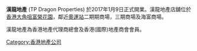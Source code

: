 {{expand|time=2017-02-19T11:36:45+00:00}}
{{unreferenced|time=2017-02-19T11:36:45+00:00}}
'''漢龍地產''' (TP Dragon Properties) 於2017年1月9日正式開業。漢龍地產店舖位於[[香港|香港]][[大角咀|大角咀]][[富榮花園|富榮花園]]，鄰近[[奧運站|奧運站]]二期期商場，三期商場及海富商場。

漢龍地產為香港地產代理商總會及香港(國際)地產商會會員。

[[Category:香港地產公司|Category:香港地產公司]]